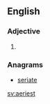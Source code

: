==English==

===Adjective===
{{head|en|adjective superlative form}}

# {{en-superlative of|aery}}

===Anagrams===
* [[seriate#English|seriate]]

[[sv:aeriest]]